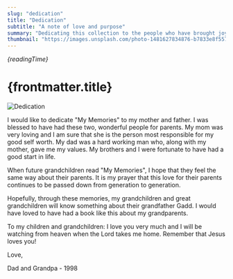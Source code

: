 ```yaml
---
slug: "dedication"
title: "Dedication"
subtitle: "A note of love and purpose"
summary: "Dedicating this collection to the people who have brought joy to my life."
thumbnail: "https://images.unsplash.com/photo-1481627834876-b7833e8f5570?auto=format&fit=crop&w=1200&h=675&q=80"
---
```


_{readingTime}_

# {frontmatter.title}

<Image
  src="https://images.unsplash.com/photo-1481627834876-b7833e8f5570?auto=format&fit=crop&w=1200&h=675&q=80"
  alt="Dedication"
  width={1000}
  height={1000}
/>

I would like to dedicate "My Memories" to my mother and father. I was blessed to
have had these two, wonderful people for parents. My mom was very loving and I
am sure that she is the person most responsible for my good self worth. My dad
was a hard working man who, along with my mother, gave me my values. My brothers
and I were fortunate to have had a good start in life.

When future grandchildren read "My Memories", I hope that they feel the same way
about their parents. It is my prayer that this love for their parents continues
to be passed down from generation to generation.

Hopefully, through these memories, my grandchildren and great grandchildren will
know something about their grandfather Gadd. I would have loved to have had a
book like this about my grandparents.

To my children and grandchildren: I love you very much and I will be watching
from heaven when the Lord takes me home. Remember that Jesus loves you!

Love,

Dad and Grandpa - 1998
